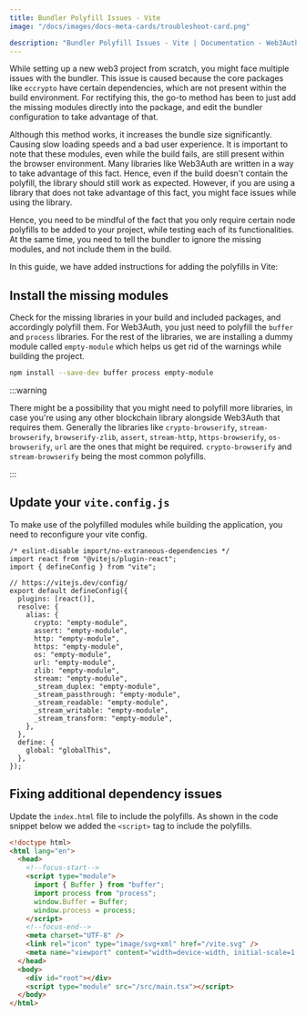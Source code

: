 ```yaml
---
title: Bundler Polyfill Issues - Vite
image: "/docs/images/docs-meta-cards/troubleshoot-card.png"

description: "Bundler Polyfill Issues - Vite | Documentation - Web3Auth"
---
```


While setting up a new web3 project from scratch, you might face multiple issues with the bundler.
This issue is caused because the core packages like `eccrypto` have certain dependencies, which are
not present within the build environment. For rectifying this, the go-to method has been to just add
the missing modules directly into the package, and edit the bundler configuration to take advantage
of that.

Although this method works, it increases the bundle size significantly. Causing slow loading speeds
and a bad user experience. It is important to note that these modules, even while the build fails,
are still present within the browser environment. Many libraries like Web3Auth are written in a way
to take advantage of this fact. Hence, even if the build doesn't contain the polyfill, the library
should still work as expected. However, if you are using a library that does not take advantage of
this fact, you might face issues while using the library.

Hence, you need to be mindful of the fact that you only require certain node polyfills to be added
to your project, while testing each of its functionalities. At the same time, you need to tell the
bundler to ignore the missing modules, and not include them in the build.

In this guide, we have added instructions for adding the polyfills in Vite:

## Install the missing modules

Check for the missing libraries in your build and included packages, and accordingly polyfill them.
For Web3Auth, you just need to polyfill the `buffer` and `process` libraries. For the rest of the
libraries, we are installing a dummy module called `empty-module` which helps us get rid of the
warnings while building the project.

```bash npm2yarn
npm install --save-dev buffer process empty-module
```

:::warning

There might be a possibility that you might need to polyfill more libraries, in case you're using
any other blockchain library alongside Web3Auth that requires them. Generally the libraries like
`crypto-browserify`, `stream-browserify`, `browserify-zlib`, `assert`, `stream-http`,
`https-browserify`, `os-browserify`, `url` are the ones that might be required. `crypto-browserify`
and `stream-browserify` being the most common polyfills.

:::

## Update your `vite.config.js`

To make use of the polyfilled modules while building the application, you need to reconfigure your
vite config.

```tsx
/* eslint-disable import/no-extraneous-dependencies */
import react from "@vitejs/plugin-react";
import { defineConfig } from "vite";

// https://vitejs.dev/config/
export default defineConfig({
  plugins: [react()],
  resolve: {
    alias: {
      crypto: "empty-module",
      assert: "empty-module",
      http: "empty-module",
      https: "empty-module",
      os: "empty-module",
      url: "empty-module",
      zlib: "empty-module",
      stream: "empty-module",
      _stream_duplex: "empty-module",
      _stream_passthrough: "empty-module",
      _stream_readable: "empty-module",
      _stream_writable: "empty-module",
      _stream_transform: "empty-module",
    },
  },
  define: {
    global: "globalThis",
  },
});
```

## Fixing additional dependency issues

Update the `index.html` file to include the polyfills. As shown in the code snippet below we added
the `<script>` tag to include the polyfills.

```html
<!doctype html>
<html lang="en">
  <head>
    <!--focus-start-->
    <script type="module">
      import { Buffer } from "buffer";
      import process from "process";
      window.Buffer = Buffer;
      window.process = process;
    </script>
    <!--focus-end-->
    <meta charset="UTF-8" />
    <link rel="icon" type="image/svg+xml" href="/vite.svg" />
    <meta name="viewport" content="width=device-width, initial-scale=1.0" />
  </head>
  <body>
    <div id="root"></div>
    <script type="module" src="/src/main.tsx"></script>
  </body>
</html>
```

